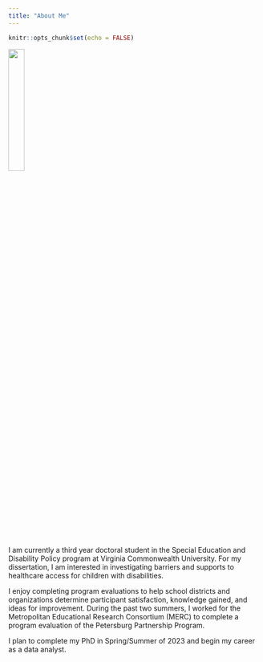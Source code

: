 ```yaml
---
title: "About Me"
---
```


```r
knitr::opts_chunk$set(echo = FALSE)
```
![](img/kasey.jpg){width=25%} 

I am currently a third year doctoral student in the Special Education and Disability Policy program at Virginia Commonwealth University. For my dissertation, I am interested in investigating barriers and supports to healthcare access for children with disabilities. 

I enjoy completing program evaluations to help school districts and organizations determine participant satisfaction, knowledge gained, and ideas for improvement. During the past two summers, I worked for the Metropolitan Educational Research Consortium (MERC) to complete a program evaluation of the Petersburg Partnership Program. 

I plan to complete my PhD in Spring/Summer of 2023 and begin my career as a data analyst. 

